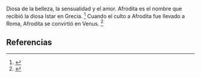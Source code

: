 Diosa de la belleza, la sensualidad y el amor. Afrodita es el nombre que recibió la diosa Istar en Grecia. <ref>{{lib|LU|95|1|7}}</ref> Cuando el culto a Afrodita fue llevado a Roma, Afrodita se convirtió en Venus. <ref>{{lib|LU|98|3|3}}</ref> 

== Referencias ==
<references />
